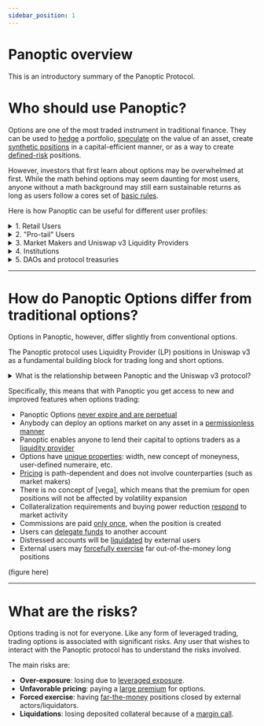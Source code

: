 ```yaml
---
sidebar_position: 1
---
```




# Panoptic overview
This is an introductory summary of the Panoptic Protocol.

# Who should use Panoptic?

Options are one of the most traded instrument in traditional finance.
They can be used to [hedge](docs/trading/basic-concepts) a portfolio, [speculate](/docs/trading/perpetual-options) on the value of an asset, create [synthetic positions](docs/trading/multi-leg-strategies) in a capital-efficient manner, or as a way to create [defined-risk](docs/trading/risks) positions.

However, investors that first learn about options may be overwhelmed at first. 
While the math behind options may seem daunting for most users, anyone without a math background may still earn sustainable returns as long as users follow a cores set of [basic rules](/docs/trading/basic-concepts).

Here is how Panoptic can be useful for different user profiles:

<details>
<summary>1. Retail Users</summary>
Retail investors may trade options the same way they trade stock or tokens: they may buy call options to profit when the underlying increases in price, or they can buy put options to profit when the underlying goes down in price.
Retail user can also choose to participate indecentralize option vaults (a novel type of managed investment instrument pioneered by Ribbon) that can easily be implemented in Panoptic to target strategy that can be bearish, bullish, delta-neutral, or any combination thereof.
<br />
<br />
Link: <a href="/docs/trading/management-strategies">Strategies for retail users</a>.
</details>

<details>
<summary>2. "Pro-tail" Users</summary>
Investors which are comfortable enough to manage a self-directed investment portfolio (we call those professional retail, or pro-tail, users)  may employ strategies which occupy the gap between the retail and professional levels.
In Panoptic, these users could be DeFi-native users that are comfortable with liquidity providing in AMMs and liquidity mining in protocol such as Uniswap or Sushiswap.
Or they could be seasoned TradFi options traders that may want to get exposure to 24/7 markets on the long-tail of digital assets that are tradable on Uniswap v3.
<br />
<br />
Link: <a href="/docs/trading/multi-leg-strategies">Strategies for Pro-tail users</a>.
</details>

<details>
<summary>3. Market Makers and Uniswap v3 Liquidity Providers</summary>
<br />
<br />
Link: <a href="/docs/trading/multi-leg-strategies">Strategies for Uni v3 LPs</a>.
</details>

<details>
<summary>4. Institutions</summary>
<br />
<br />
Link: <a href="/docs/trading/multi-leg-strategies">Strategies for institutions</a>.
</details>

<details>
<summary>5. DAOs and protocol treasuries</summary>
<br />
<br />
Link: <a href="/docs/trading/multi-leg-strategies">Strategies for DAOs and protocols</a>.
</details>


---

# How do Panoptic Options differ from traditional options?

Options in Panoptic, however, differ slightly from conventional options.

The Panoptic protocol uses Liquidity Provider (LP) positions in Uniswap v3 as a fundamental building block for trading long and short options.

<details>
<summary>What is the relationship between Panoptic and the Uniswap v3 protocol?</summary>

The idea behind Perpetual Options is the simple observation that providing concentrated liquidity in Uniswap v3 generates a payoff that is mathematically identical to selling a put option.
In a sense, the liquidity provider (LP) positions are tokenized short puts.
What Panoptic enables is the minting of options in a "peer-to-protocol" manner but facilitating the transfer of these tokenized LP positions to create long/short puts and calls.
    
(block diagram here) 
</details>

Specifically, this means that with Panoptic you get access to new and improved features when options trading:

- Panoptic Options [never expire and are perpetual](/docs/panoptic-protocol/overview#liquidity-providing-as-selling-options)
- Anybody can deploy an options market on any asset in a [permissionless manner](/docs/category/technical-specifications)
- Panoptic enables anyone to lend their capital to options traders as a [liquidity provider](docs/panoptic-protocol/protocol-roles#liquidity-providers)
- Options have [unique properties](/docs/panoptic-protocol/option-properties): width, new concept of moneyness, user-defined numeraire, etc.
- [Pricing](/docs/panoptic-protocol/premium) is path-dependent and does not involve counterparties (such as market makers)
- There is no concept of [vega], which means that the premium for open positions will not be affected by volatility expansion
- Collateralization requirements and buying power reduction [respond](/docs/panoptic-protocol/liquidations) to market activity
- Commissions are paid [only once](/docs/panoptic-protocol/collateral#commissions--fees), when the position is created
- Users can [delegate funds](/docs/panoptic-protocol/liquidations) to another account
- Distressed accounts will be [liquidated](/docs/panoptic-protocol/liquidations) by external users
- External users may [forcefully exercise](/docs/panoptic-protocol/liquidations#forced-exercise) far out-of-the-money long positions

(figure here)

---

# What are the risks?

Options trading is not for everyone.
Like any form of leveraged trading, trading options is associated with significant risks.
Any user that wishes to interact with the Panoptic protocol has to understand the risks involved.

The main risks are:
- **Over-exposure**: losing due to [leveraged exposure](/docs/panoptic-protocol/collateral).
- **Unfavorable pricing**: paying a [large premium](/docs/panoptic-protocol/premium) for options.
- **Forced exercise**: having [far-the-money](/docs/panoptic-protocol/risks) positions closed by external actors/liquidators.
- **Liquidations**: losing deposited collateral because of a [margin call](/docs/panoptic-protocol/liquidations).
         

